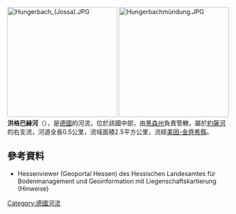 {{Multiple issues|
{{Expand language|1=de|time=2020-08-25T23:41:27+00:00}}
{{Onesource|time=2020-08-25T23:41:27+00:00}}
}}
{{Coord|50|9|25.82|N|9|25|47.68|E|display=title}}

[[Image:Hungerbach_(Jossa).JPG|250px]]
[[File:Hungerbachmündung.JPG|250px]]
'''洪格巴赫河'''（{{lang-de|Hungerbach}}），是[[德國|德國]]的河流，位於該國中部，由[[黑森州|黑森州]]負責管轄，屬於[[約薩河_(辛恩河支流)|約薩河]]的右支流，河道全長0.5公里，流域面積2.5平方公里，流經[[美因-金齊希縣|美因-金齊希縣]]。

==參考資料==
* Hessenviewer (Geoportal Hessen) des Hessischen Landesamtes für Bodenmanagement und Geoinformation mit Liegenschaftskartierung (Hinweise)

{{Germany-geo-stub}}
[[Category:德國河流|Category:德國河流]]